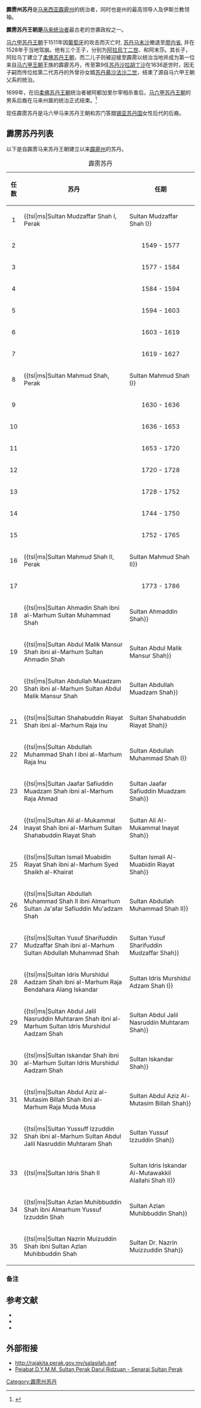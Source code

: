 {{Portal box|马来西亚}}
{{Infobox monarchy
| border             = provincial
| royal_title        = 苏丹
| realm              = 霹雳州
| type               = other3
| coatofarms         =
| coatofarms_article = 霹雳州苏丹
| image              =Sultan of perak.jpg
| incumbent          = {{le|蘇丹納茲林沙|Nazrin Shah of Perak|端姑·納茲林沙}}
| other              =
| his/her            = His Royal
| heir_apparent      = 
| first_monarch      = {{le|蘇丹慕扎法沙一世|Sultan Muzaffar Shah I}}
| date               = 1528年
| residence          = [[江沙|江沙]]{{link-en|依斯干達里亞皇宮|Istana Iskandariah}}
}}
'''霹雳州苏丹'''是[[马来西亚|马来西亚]][[霹靂_(馬來西亞)|霹靂州]]的统治者，同时也是州的最高领导人及伊斯兰教领袖。

'''霹雳苏丹王朝是'''[[马来统治者|马来统治者]]最古老的世袭政权之一。

[[马六甲苏丹国|马六甲苏丹王朝]]于1511年因[[葡萄牙|葡萄牙]]的攻击而灭亡时, [[苏丹马末沙|苏丹马末沙]]撤退至[[廖内省|廖内省]]{{tsl|ms|Kabupaten Kampar|Kabupaten Kampar|金宝}}, 并在1528年于当地驾崩。他有三个王子，分别为[[阿拉烏丁二世|阿拉烏丁二世]]、{{tsl|ms|Sultan Mudzaffar Shah I, Perak|Sultan Mudzaffar Shah I, Perak|穆扎法莎}}和阿末莎。其长子，阿拉乌丁建立了[[柔佛苏丹国|柔佛苏丹王朝]]，而二儿子则被迎接至霹雳以统治当地并成为第一位来自[[马六甲王朝|马六甲王朝]]王族的霹靂苏丹，传至第9任[[苏丹沙拉胡丁沙|苏丹沙拉胡丁沙]]在1636逝世时，因无子嗣而传位给第二代苏丹的外曾孙女婿[[苏丹慕沙法沙二世|苏丹慕沙法沙二世]]，结束了源自马六甲王朝父系的统治。

1699年，在旧[[柔佛苏丹王朝|柔佛苏丹王朝]]统治者{{tsl|ms|Sultan Mahmud Shah II|Sultan Mahmud Shah II|苏丹馬穆}}被阿都加里尔宰相杀害后，[[马六甲苏丹王朝|马六甲苏丹王朝]]的男系后裔在马来州属的统治正式结束。<ref>{{Cite book|last=Khoo|first=Kay Kim|date=2001|title=Malay Society, Transformation & Democratisation|publisher=Pelanduk Publications|chapter=Chapter 1: The Peninsular Malay Sultanates: Genesis and Salient Features|location=Subang Jaya|isbn=967-978-386-3}}</ref>

现任霹雳苏丹是马六甲马来苏丹王朝和苏门答腊[[锡亚苏丹国|锡亚苏丹国]]女性后代的后裔。

== 霹雳苏丹列表 ==
以下是自霹雳马来苏丹王朝建立以来[[霹靂州|霹靂州]]的苏丹。
{| align="center" border="1" cellpadding="3" class="wikitable" style="font-size: 100%" width="600"
|+霹雳苏丹
!任数
!苏丹
!任期
|-
| align="center" |1
|{{tsl|ms|Sultan Mudzaffar Shah I, Perak||Sultan Mudzaffar Shah I}}
| align="center" |1528 - 1549
|-
| align="center" |2
|{{tsl|ms|Sultan Mansur Syah I|}}
| align="center" |1549 - 1577
|-
| align="center" |3
|{{tsl|ms|Sultan Ahmad Tajuddin Syah|}}  
| align="center" |1577 - 1584
|-
| align="center" |4
|{{tsl|ms|Sultan Tajul Ariffin|}}	
| align="center" |1584 - 1594
|-
| align="center" |5
|{{tsl|ms|Sultan Alauddin Shah|}}
| align="center" |1594 -  1603
|-
| align="center" |6
|{{tsl|ms|Sultan Mukaddam Shah|}} 
| align="center" |1603 -  1619
|-
| align="center" |7
|{{tsl|ms|Sultan Mansur Shah II|}}	
| align="center" |1619 - 1627
|-
| align="center" |8
|{{tsl|ms|Sultan Mahmud Shah, Perak||Sultan Mahmud Shah I}}
| align="center" |1627 - 1630
|-
| align="center" |9
|{{tsl|ms|Sultan Sallehuddin Shah|}}
| align="center" |1630 - 1636
|-
| align="center" |10
|{{tsl|ms|Sultan Mudzaffar Shah II|}}
| align="center" |1636 - 1653
|-
| align="center" |11
|{{tsl|ms|Sultan Mahmud Iskandar Shah|}} 	
| align="center" |1653 - 1720
|-
| align="center" |12
|{{tsl|ms|Sultan Alauddin Mughayat Shah|}} 	
| align="center" |1720 - 1728
|-
| align="center" |13
|{{tsl|ms|Sultan Mudzaffar Shah III|}}
| align="center" |1728 - 1752
|-
| align="center" |14
|{{tsl|ms|Sultan Muhamad Shah|}}
| align="center" |1744 - 1750
|-
| align="center" |15
|{{tsl|ms|Sultan Iskandar Zulkarnain|}} 
| align="center" |1752 - 1765 
|-
| align="center" |16
|{{tsl|ms|Sultan Mahmud Shah II, Perak||Sultan Mahmud Shah II}} 
| align="center" |1765 - 1773 
|-
| align="center" |17
|{{tsl|ms|Sultan Alauddin Mansur Shah Iskandar Muda|}} 
| align="center" |1773 - 1786 
|-
| align="center" |18
|{{tsl|ms|Sultan Ahmadin Shah ibni al-Marhum Sultan Muhammad Shah||Sultan Ahmaddin Shah}} 
| align="center" |1786 - 1806 
|-
| align="center" |19
|{{tsl|ms|Sultan Abdul Malik Mansur Shah ibni al-Marhum Sultan Ahmadin Shah||Sultan Abdul Malik Mansur Shah}}  
| align="center" |1806 - 1825 
|-
| align="center" |20
|{{tsl|ms|Sultan Abdullah Muadzam Shah ibni al-Marhum Sultan Abdul Malik Mansur Shah||Sultan Abdullah Muadzam Shah}}
| align="center" |1825 - 1830 
|-
| align="center" |21
|{{tsl|ms|Sultan Shahabuddin Riayat Shah ibni al-Marhum Raja Inu||Sultan Shahabuddin Riayat Shah}} 
| align="center" |1830 - 1851 
|-
| align="center" |22
|{{tsl|ms|Sultan Abdullah Muhammad Shah I ibni al-Marhum Raja Inu||Sultan Abdullah Muhammad Shah I}}
| align="center" |1851 - 1857 
|-
| align="center" |23
|{{tsl|ms|Sultan Jaafar Safiuddin Muadzam Shah ibni al-Marhum Raja Ahmad||Sultan Jaafar Safiuddin Muadzam Shah}}
| align="center" |1857- 1865 
|-
| align="center" |24
|{{tsl|ms|Sultan Ali al-Mukammal Inayat Shah ibni al-Marhum Sultan Shahabuddin Riayat Shah||Sultan Ali Al-Mukammal Inayat Shah}} 
| align="center" |1865 - 1871 
|-
| align="center" |25
|{{tsl|ms|Sultan Ismail Muabidin Riayat Shah ibni al-Marhum Syed Shaikh al-Khairat||Sultan Ismail Al-Muabidin Riayat Shah}}
| align="center" |1871 - 1874 
|-
| align="center" |26
|{{tsl|ms|Sultan Abdullah Muhammad Shah II ibni Almarhum Sultan Ja'afar Safiuddin Mu'adzam Shah||Sultan Abdullah Muhammad Shah II}}
| align="center" |1874 - 1877  
|-
| align="center" |27
|{{tsl|ms|Sultan Yusuf Sharifuddin Mudzaffar Shah ibni al-Marhum Sultan Abdullah Muhammad Shah||Sultan Yusuf Sharifuddin Mudzaffar Shah}}
| align="center" |1887 - 1887 
|-
| align="center" |28
|{{tsl|ms|Sultan Idris Murshidul Aadzam Shah ibni al-Marhum Raja Bendahara Alang Iskandar||Sultan Idris Murshidul Adzam Shah I}}
| align="center" |1887 - 1916 
|-
| align="center" |29
|{{tsl|ms|Sultan Abdul Jalil Nasruddin Muhtaram Shah ibni al-Marhum Sultan Idris Murshidul Aadzam Shah||Sultan Abdul Jalil Nasruddin Muhtaram Shah}}
| align="center" |1916 - 1918 
|-
| align="center" |30
|{{tsl|ms|Sultan Iskandar Shah ibni al-Marhum Sultan Idris Murshidul Aadzam Shah||Sultan Iskandar Shah}}
| align="center" |1918 - 1938
|-
| align="center" |31
|{{tsl|ms|Sultan Abdul Aziz al-Mutasim Billah Shah ibni al-Marhum Raja Muda Musa||Sultan Abdul Aziz Al-Mutasim Billah Shah}} 
| align="center" |1938 - 1948
|-
| align="center" |32
|{{tsl|ms|Sultan Yussuff Izzuddin Shah ibni al-Marhum Sultan Abdul Jalil Nasruddin Muhtaram Shah||Sultan Yussuf Izzuddin Shah}}
| align="center" |1948 - 1963
|-
| align="center" |33
|{{tsl|ms|Sultan Idris Shah II||Sultan Idris Iskandar Al-Mutawakkil Alallahi Shah II}}
| align="center" |1963 - 1984
|-
| align="center" |34
|{{tsl|ms|Sultan Azlan Muhibbuddin Shah ibni Almarhum Yussuf Izzuddin Shah||Sultan Azlan Muhibbuddin Shah}}
| align="center" |1984 - 2014
|-
| align="center" |35
|{{tsl|ms|Sultan Nazrin Muizuddin Shah ibni Sultan Azlan Muhibbuddin Shah||Sultan Dr. Nazrin Muizzuddin Shah}}
| align="center" |2014 - 現任
|}

=== 备注 ===
{{Reflist}}

== 参考文献 ==
* {{Cite book|title=Asal Usul Negeri-Negeri Malaysia|author=Zakiah Hanum|publisher=Times Editions-Marshall Cavendish|date=2004|id=ISBN 9812326081}}
* {{Cite book|title=The Encyclopedia of Malaysia : Volume 16, The Rulers of Malaysia|author=Tun Ahmad Sarji bin Abdul Hamid|publisher=Archipelago Press|date=2011|id=ISBN 9789813018549}}
* {{Cite book|last=Khoo|first=Kay Kim|date=2001|title=Malay Society, Transformation & Democratisation|publisher=Pelanduk Publications|chapter=Chapter 1: The Peninsular Malay Sultanates: Genesis and Salient Features|location=Subang Jaya|isbn=967-978-386-3}}

== 外部衔接 ==
* http://rajakita.perak.gov.my/salasilah.swf {{Wayback|url=http://rajakita.perak.gov.my/salasilah.swf |date=20070703123314 }}
* [http://sultan.perak.gov.my/informasi/senarai-sultan-perak.html Pejabat D.Y.M.M. Sultan Perak Darul Ridzuan - Senarai Sultan Perak] {{Wayback|url=http://sultan.perak.gov.my/informasi/senarai-sultan-perak.html |date=20150509010825 }}

[[Category:霹雳州苏丹|Category:霹雳州苏丹]]

{{Sultans and Yang di-Pertua Negeri}}